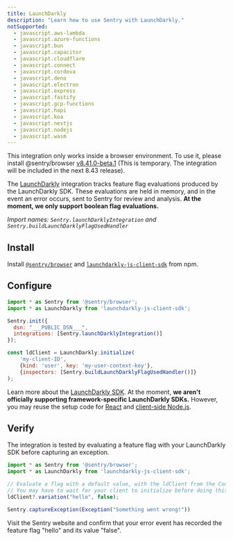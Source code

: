 ```yaml
---
title: LaunchDarkly
description: "Learn how to use Sentry with LaunchDarkly."
notSupported:
  - javascript.aws-lambda
  - javascript.azure-functions
  - javascript.bun
  - javascript.capacitor
  - javascript.cloudflare
  - javascript.connect
  - javascript.cordova
  - javascript.deno
  - javascript.electron
  - javascript.express
  - javascript.fastify
  - javascript.gcp-functions
  - javascript.hapi
  - javascript.koa
  - javascript.nestjs
  - javascript.nodejs
  - javascript.wasm
---
```


<PlatformContent includePath="feature-flags/prerelease-alert" />

<Alert level="info">

This integration only works inside a browser environment. To use it, please install @sentry/browser [v8.41.0-beta.1](https://www.npmjs.com/package/@sentry/browser/v/8.41.0-beta.1) (This is temporary. The integration will be included in the next 8.43 release).

</Alert>

The [LaunchDarkly](https://launchdarkly.com/) integration tracks feature flag evaluations produced by the LaunchDarkly SDK. These evaluations are held in memory, and in the event an error occurs, sent to Sentry for review and analysis. **At the moment, we only support boolean flag evaluations.**

_Import names: `Sentry.launchDarklyIntegration` and `Sentry.buildLaunchDarklyFlagUsedHandler`_

## Install

Install [`@sentry/browser`](https://www.npmjs.com/package/@sentry/browser/v/8.41.0-beta.1) and [`launchdarkly-js-client-sdk`](https://www.npmjs.com/package/launchdarkly-js-client-sdk) from npm.

## Configure

```JavaScript
import * as Sentry from '@sentry/browser';
import * as LaunchDarkly from 'launchdarkly-js-client-sdk';

Sentry.init({
  dsn: "___PUBLIC_DSN___",
  integrations: [Sentry.launchDarklyIntegration()]
});

const ldClient = LaunchDarkly.initialize(
    'my-client-ID',
    {kind: 'user', key: 'my-user-context-key'},
    {inspectors: [Sentry.buildLaunchDarklyFlagUsedHandler()]}
);
```

Learn more about the [LaunchDarkly SDK](https://docs.launchdarkly.com/sdk/client-side/javascript). At the moment, **we aren't officially supporting framework-specific LaunchDarkly SDKs.** However, you may reuse the setup code for [React](https://www.npmjs.com/package/launchdarkly-react-client-sdk) and [client-side Node.js](https://www.npmjs.com/package/launchdarkly-node-client-sdk).

## Verify

The integration is tested by evaluating a feature flag with your LaunchDarkly SDK before capturing an exception.

```JavaScript
import * as Sentry from '@sentry/browser';
import * as LaunchDarkly from 'launchdarkly-js-client-sdk';

// Evaluate a flag with a default value, with the ldClient from the Configure step.
// You may have to wait for your client to initialize before doing this.
ldClient?.variation("hello", false);

Sentry.captureException(Exception("Something went wrong!"))
```

Visit the Sentry website and confirm that your error event has recorded the feature flag "hello" and its value "false".

<PlatformContent includePath="feature-flags/next-steps" />
